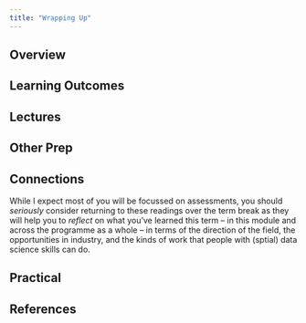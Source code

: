 ```yaml
---
title: "Wrapping Up"
---
```


## Overview


::: {.callout-important}
## Learning Outcomes


::: 

## Lectures


## Other Prep

::: {.callout-tip}

## Connections

While I expect most of you will be focussed on assessments, you should *seriously* consider returning to these readings over the term break as they will help you to *reflect* on what you've learned this term -- in this module and across the programme as a whole -- in terms of the direction of the field, the opportunities in industry, and the kinds of work that people with (sptial) data science skills can do.

:::

## Practical


## References 
